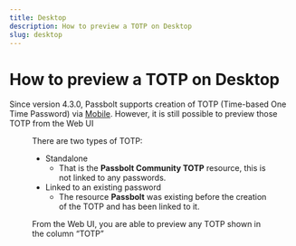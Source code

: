 ```yaml
---
title: Desktop
description: How to preview a TOTP on Desktop
slug: desktop
---
```



# How to preview a TOTP on Desktop

Since version 4.3.0, Passbolt supports creation of TOTP (Time-based One Time Password) via [Mobile](/docs/user/basic-features/manage-resources/totp/mobile). However, it is still possible to preview those TOTP from the Web UI

<Figure
  src={
    'https://help.passbolt.com/assets/img/help/2023/10/totp_web_preview.png'
  }
  caption="fig. Web UI - Preview TOTP"
  alt="Web UI - Preview TOTP"
/>

There are two types of TOTP:

- Standalone
  - That is the **Passbolt Community TOTP** resource, this is not linked to any passwords.
- Linked to an existing password
  - The resource **Passbolt** was existing before the creation of the TOTP and has been linked to it.

From the Web UI, you are able to preview any TOTP shown in the column “TOTP”